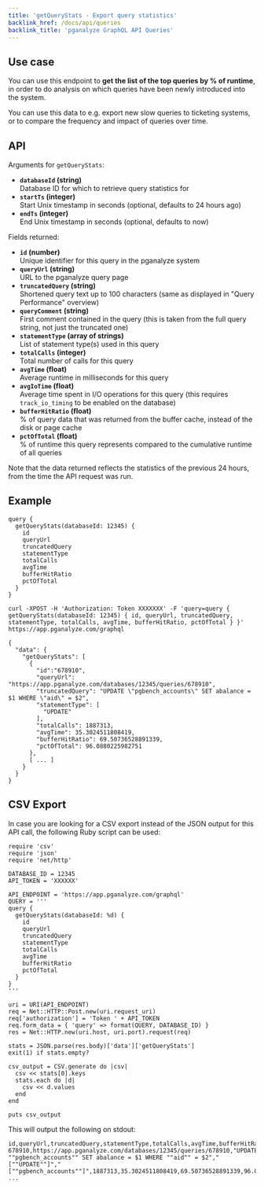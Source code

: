 ```yaml
---
title: 'getQueryStats - Export query statistics'
backlink_href: /docs/api/queries
backlink_title: 'pganalyze GraphQL API Queries'
---
```


## Use case

You can use this endpoint to **get the list of the top queries by % of runtime**, in order to do analysis on which
queries have been newly introduced into the system.

You can use this data to e.g. export new slow queries to ticketing systems, or to
compare the frequency and impact of queries over time.

## API

Arguments for `getQueryStats`:

* **`databaseId` (string)**<br/>Database ID for which to retrieve query statistics for
* **`startTs` (integer)**<br/>Start Unix timestamp in seconds (optional, defaults to 24 hours ago)
* **`endTs` (integer)**<br/>End Unix timestamp in seconds (optional, defaults to now)

Fields returned:

* **`id` (number)**<br/>Unique identifier for this query in the pganalyze system
* **`queryUrl` (string)**<br/>URL to the pganalyze query page
* **`truncatedQuery` (string)**<br/>Shortened query text up to 100 characters (same as displayed in "Query Performance" overview)
* **`queryComment` (string)**<br/>First comment contained in the query (this is taken from the full query string, not just the truncated one)
* **`statementType` (array of strings)**<br/>List of statement type(s) used in this query
* **`totalCalls` (integer)**<br/>Total number of calls for this query
* **`avgTime` (float)**<br/>Average runtime in milliseconds for this query
* **`avgIoTime` (float)**<br/>Average time spent in I/O operations for this query (this requires `track_io_timing` to be enabled on the database)
* **`bufferHitRatio` (float)**<br/>% of query data that was returned from the buffer cache, instead of the disk or page cache
* **`pctOfTotal` (float)**<br/>% of runtime this query represents compared to the cumulative runtime of all queries

Note that the data returned reflects the statistics of the previous 24 hours, from the time the API request was run.

## Example

```
query {
  getQueryStats(databaseId: 12345) {
    id
    queryUrl
    truncatedQuery
    statementType
    totalCalls
    avgTime
    bufferHitRatio
    pctOfTotal
  }
}
```

```
curl -XPOST -H 'Authorization: Token XXXXXXX' -F 'query=query { getQueryStats(databaseId: 12345) { id, queryUrl, truncatedQuery, statementType, totalCalls, avgTime, bufferHitRatio, pctOfTotal } }' https://app.pganalyze.com/graphql
```

```
{
  "data": {
    "getQueryStats": [
      {
        "id":"678910",
        "queryUrl": "https://app.pganalyze.com/databases/12345/queries/678910",
        "truncatedQuery": "UPDATE \"pgbench_accounts\" SET abalance = $1 WHERE \"aid\" = $2",
        "statementType": [
          "UPDATE"
        ],
        "totalCalls": 1887313,
        "avgTime": 35.3024511808419,
        "bufferHitRatio": 69.50736528891339,
        "pctOfTotal": 96.0880225982751
      },
      [ ... ]
    }
  }
}
```

## CSV Export

In case you are looking for a CSV export instead of the JSON output for this API call, the following Ruby script can be used:

```
require 'csv'
require 'json'
require 'net/http'

DATABASE_ID = 12345
API_TOKEN = 'XXXXXX'

API_ENDPOINT = 'https://app.pganalyze.com/graphql'
QUERY = '''
query {
  getQueryStats(databaseId: %d) {
    id
    queryUrl
    truncatedQuery
    statementType
    totalCalls
    avgTime
    bufferHitRatio
    pctOfTotal
  }
}
'''

uri = URI(API_ENDPOINT)
req = Net::HTTP::Post.new(uri.request_uri)
req['authorization'] = 'Token ' + API_TOKEN
req.form_data = { 'query' => format(QUERY, DATABASE_ID) }
res = Net::HTTP.new(uri.host, uri.port).request(req)

stats = JSON.parse(res.body)['data']['getQueryStats']
exit(1) if stats.empty?

csv_output = CSV.generate do |csv|
  csv << stats[0].keys
  stats.each do |d|
    csv << d.values
  end
end

puts csv_output
```

This will output the following on stdout:

```
id,queryUrl,truncatedQuery,statementType,totalCalls,avgTime,bufferHitRatio,pctOfTotal
678910,https://app.pganalyze.com/databases/12345/queries/678910,"UPDATE ""pgbench_accounts"" SET abalance = $1 WHERE ""aid"" = $2","[""UPDATE""]","[""pgbench_accounts""]",1887313,35.3024511808419,69.50736528891339,96.0880225982751
...
```
